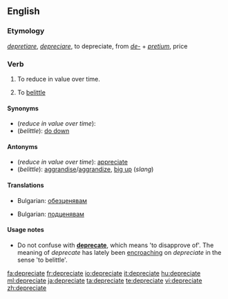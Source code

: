 ==English==

===Etymology===
{{etyl|la}} ''[[depretiare]]'', ''[[depreciare]]'', to depreciate, from ''[[de-#Latin|de-]]'' + ''[[pretium]]'', price

===Verb===
{{en-verb|depreciat|ing}}

# {{intransitive}} To reduce in value over time.
# {{transitive}} To [[belittle]]

====Synonyms====
* (''reduce in value over time''):
* (''belittle''): [[do down]]

====Antonyms====
* (''reduce in value over time''): [[appreciate]]
* (''belittle''): [[aggrandise]]/[[aggrandize]], [[big up]] (''slang'')

====Translations====
{{trans-top|To reduce in value over time}}
* Bulgarian: [[обезценявам]]
{{trans-mid}}
{{trans-bottom}}

{{trans-top|To [[belittle]]}}
* Bulgarian: [[подценявам]]
{{trans-mid}}
{{trans-bottom}}

====Usage notes====
* Do not confuse with '''[[deprecate]]''', which means 'to disapprove of'. The meaning of ''deprecate'' has lately been [[encroach]]ing on ''depreciate'' in the sense 'to belittle'.

[[fa:depreciate]]
[[fr:depreciate]]
[[io:depreciate]]
[[it:depreciate]]
[[hu:depreciate]]
[[ml:depreciate]]
[[ja:depreciate]]
[[ta:depreciate]]
[[te:depreciate]]
[[vi:depreciate]]
[[zh:depreciate]]